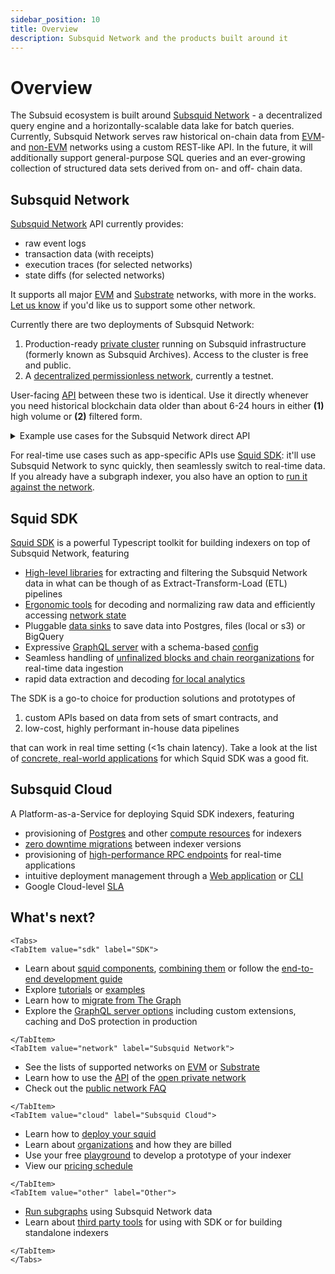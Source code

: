 ```yaml
---
sidebar_position: 10
title: Overview
description: Subsquid Network and the products built around it
---
```


# Overview


The Subsuid ecosystem is built around [Subsquid Network](/subsquid-network) - a decentralized query engine and a horizontally-scalable data lake for batch queries. Currently, Subsquid Network serves raw historical on-chain data from [EVM](/subsquid-network/reference/evm-networks)- and [non-EVM](/subsquid-network/reference/substrate-networks) networks using a custom REST-like API. In the future, it will additionally support general-purpose SQL queries and an ever-growing collection of structured data sets derived from on- and off- chain data.

## Subsquid Network

[Subsquid Network](/subsquid-network) API currently provides:

- raw event logs
- transaction data (with receipts)
- execution traces (for selected networks)
- state diffs (for selected networks)

It supports all major [EVM](/subsquid-network/reference/evm-networks) and [Substrate](/subsquid-network/reference/substrate-networks) networks, with more in the works. [Let us know](https://t.me/HydraDevs) if you'd like us to support some other network.

Currently there are two deployments of Subsquid Network:

1. Production-ready [private cluster](/subsquid-network/overview/#open-private-network) running on Subsquid infrastructure (formerly known as Subsquid Archives). Access to the cluster is free and public.
2. A [decentralized permissionless network](/subsquid-network/overview/#permissionless-public-network), currently a testnet.

User-facing [API](/subquid-network/reference) between these two is identical. Use it directly whenever you need historical blockchain data older than about 6-24 hours in either **(1)** high volume or **(2)** filtered form.

<details>

<summary>Example use cases for the Subsquid Network direct API</summary>

- boost the performance of existing pipelines by replacing per-block RPC requests with batch-requests to Subsquid Network
- non-Typescript indexers, mobile SDKs
- high-performance data pipelines for raw historical data
- a high-performance data source for tools like ApeWorkX, Cryo
- ad-hoc queries over historical on-chain data, such as
  * "all transactions from a given address in a range of blocks"
  * "all events with a given topic in a range of blocks"

</details>

For real-time use cases such as app-specific APIs use [Squid SDK](/sdk): it'll use Subsquid Network to sync quickly, then seamlessly switch to real-time data. If you already have a subgraph indexer, you also have an option to [run it against the network](/subgraphs-support).

## Squid SDK

[Squid SDK](/sdk) is a powerful Typescript toolkit for building indexers on top of Subsquid Network, featuring

- [High-level libraries](/sdk/reference/processors) for extracting and filtering the Subsquid Network data in what can be though of as Extract-Transform-Load (ETL) pipelines
- [Ergonomic tools](/sdk/reference/typegen) for decoding and normalizing raw data and efficiently accessing [network state](/sdk/reference/typegen/state-queries)
- Pluggable [data sinks](/sdk/reference/store) to save data into Postgres, files (local or s3) or BigQuery
- Expressive [GraphQL server](/sdk/reference/graphql-server) with a schema-based [config](/sdk/reference/schema-file)
- Seamless handling of [unfinalized blocks and chain reorganizations](/sdk/resources/unfinalized-blocks) for real-time data ingestion
- rapid data extraction and decoding [for local analytics](/sdk/tutorials/file-csv)

The SDK is a go-to choice for production solutions and prototypes of

1. custom APIs based on data from sets of smart contracts, and
2. low-cost, highly performant in-house data pipelines

that can work in real time setting (<1s chain latency). Take a look at the list of [concrete, real-world applications](/sdk/faq/#real-world-applications) for which Squid SDK was a good fit.
## Subsquid Cloud

A Platform-as-a-Service for deploying Squid SDK indexers, featuring

- provisioning of [Postgres](/cloud/reference/pg) and other [compute resources](/cloud/reference/manifest) for indexers
- [zero downtime migrations](/cloud/resources/production-alias) between indexer versions
- provisioning of [high-performance RPC endpoints](/cloud/reference/rpc-proxy) for real-time applications
- intuitive deployment management through a [Web application](https://app.subsquid.io) or [CLI](/squid-cli)
- Google Cloud-level [SLA](/cloud/reference/pricing/#slas)

## What's next?

```mdx-code-block
<Tabs>
<TabItem value="sdk" label="SDK">
```

- Learn about [squid components](/sdk/overview), [combining them](/sdk/squid-from-scratch) or follow the [end-to-end development guide](/sdk/squid-development)
- Explore [tutorials](/sdk/tutorials) or [examples](/sdk/examples)
- Learn how to [migrate from The Graph](/sdk/resources/migrate/migrate-subgraph)
- Explore the [GraphQL server options](/sdk/reference/graphql-server) including custom extensions, caching and DoS protection in production

```mdx-code-block
</TabItem>
<TabItem value="network" label="Subsquid Network">
```

- See the lists of supported networks on [EVM](/subsquid-network/reference/evm-networks) or [Substrate](/subsquid-network/reference/substrate-networks)
- Learn how to use the [API](/subsquid-network/reference) of the [open private network](/subsquid-network/overview/#open-private-network)
- Check out the [public network FAQ](/subsquid-network/public)

```mdx-code-block
</TabItem>
<TabItem value="cloud" label="Subsquid Cloud">
```

- Learn how to [deploy your squid](/cloud/overview)
- Learn about [organizations](/cloud/resources/organizations) and how they are billed
- Use your free [playground](/cloud/resources/organizations/#playgrounds) to develop a prototype of your indexer
- View our [pricing schedule](/cloud/reference/pricing)

```mdx-code-block
</TabItem>
<TabItem value="other" label="Other">
```

- [Run subgraphs](/subgraphs-support) using Subsquid Network data
- Learn about [third party tools](/external-tools) for using with SDK or for building standalone indexers

```mdx-code-block
</TabItem>
</Tabs>
```
